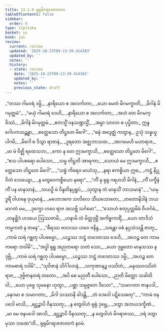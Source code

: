 ```yaml
---
title: 13.1.9 ရုရုမိဂရာဇဇာတက
tableOfContents: false
sidebar:
  order: 9
type: tipitaka
basket: su
book: ja1
review:
  current: review
  updated: '2025-10-23T09:13:39.414383'
  updated_by: ''
  notes: ''
  history:
  - state: review
    date: '2025-10-23T09:13:39.414383'
    updated_by: ''
    notes: ''
    previous_state: draft
---
```



<ReviewStatus review={frontmatter.review} showDetails={true} />

<HypothesisAnnotation frontmatter={frontmatter} />

<DynamicBreadcrumb />

<Division number="117" book="ja1" e="ch" v="22" p="270">

<Paragraph number="2508" type="verses" book="ja1">
_“တဿ ဂါမဝရံ ဒမ္မိ,_  
_နာရိယော စ အလင်္ကတာ;_  
_ယော မေတံ မိဂမက္ခာတိ,_  
_မိဂါနံ မိဂမုတ္တမံ”._  

</Paragraph>

</Division>
<Division number="118" book="ja1" e="ch" v="22" p="270">

<Paragraph number="2509" type="verses" book="ja1">
_“မယှံ ဂါမဝရံ ဒေဟိ,_  
_နာရိယော စ အလင်္ကတာ;_  
_အဟံ တေ မိဂမက္ခိဿံ,_  
_မိဂါနံ မိဂမုတ္တမံ._  

</Paragraph>

</Division>
<Division number="119" book="ja1" e="ch" v="22" p="270">

<Paragraph number="2510" type="verses" book="ja1">
_ဧတသ္မိံ ဝနသဏ္ဍသ္မိံ,_  
_အမ္ဗာ သာလာ စ ပုပ္ဖိတာ;_  
ဣန္ဒဂေါပကသဉ္ဆန္နာ,_  
_ဧတ္ထေသော တိဋ္ဌတေ မိဂေါ”._  

</Paragraph>

</Division>
<Division number="120" book="ja1" e="ch" v="22" p="270">

<Paragraph number="2511" type="verses" book="ja1">
_“ဓနုံ အဒွေဇ္ဈံ ကတွာန,_  
ဥသုံ သန္နယှုပါဂမိ;_  
_မိဂေါ စ ဒိသွာ ရာဇာနံ,_  
_ဒူရတော အဇ္ဈဘာသထ._  

</Paragraph>

</Division>
<Division number="121" book="ja1" e="ch" v="22" p="271">

<Paragraph number="2512" type="verses" book="ja1">
_အာဂမေဟိ မဟာရာဇ,_  
_မာ မံ ဝိဇ္ဈိ ရထေသဘ;_  
_ကော နု တေ ဣဒမက္ခာသိ,_  
_ဧတ္ထေသော တိဋ္ဌတေ မိဂေါ”._  

</Paragraph>

</Division>
<Division number="122" book="ja1" e="ch" v="22" p="271">

<Paragraph number="2513" type="verses" book="ja1">
_“ဧသ ပါပစရော ပေါသော,_  
_သမ္မ တိဋ္ဌတိ အာရကာ;_  
_သောယံ မေ ဣဒမက္ခာသိ,_  
_ဧတ္ထေသော တိဋ္ဌတေ မိဂေါ”._  

</Paragraph>

</Division>
<Division number="123" book="ja1" e="ch" v="22" p="271">

<Paragraph number="2514" type="verses" book="ja1">
_“သစ္စံ ကိရေဝ မာဟံသု,_  
_နရာ ဧကစ္စိယာ ဣဓ;_  
_ကဋ္ဌံ နိပ္လဝိတံ သေယျော,_  
_န တွေဝေကစ္စိယော နရော”._  

</Paragraph>

</Division>
<Division number="124" book="ja1" e="ch" v="22" p="271">

<Paragraph number="2515" type="verses" book="ja1">
_“ကိံ နု ရုရု ဂရဟသိ မိဂါနံ,_  
_ကိံ ပက္ခီနံ ကိံ ပန မာနုသာနံ;_  
_ဘယဉှိ မံ ဝိန္ဒတိနပ္ပရူပံ,_  
_သုတွာန တံ မာနုသိံ ဘာသမာနံ”._  

</Paragraph>

</Division>
<Division number="125" book="ja1" e="ch" v="22" p="271">

<Paragraph number="2516" type="verses" book="ja1">
_“ယမုဒ္ဓရိံ ဝါဟနေ ဝုယှမာနံ,_  
_မဟောဒကေ သလိလေ သီဃသောတေ;_  
_တတောနိဒါနံ ဘယမာဂတံ မမ,_  
_ဒုက္ခော ဟဝေ ရာဇ အသဗ္ဘိ သင်္ဂမော”._  

</Paragraph>

</Division>
<Division number="126" book="ja1" e="ch" v="22" p="271">

<Paragraph number="2517" type="verses" book="ja1">
_“သောဟံ စတုပ္ပတ္တမိမံ ဝိဟင်္ဂမံ,_  
_တနုစ္ဆိဒံ ဟဒယေ ဩဿဇာမိ;_  
_ဟနာမိ တံ မိတ္တဒုဗ္ဘိံ အကိစ္စကာရိံ,_  
_ယော တာဒိသံ ကမ္မကတံ န ဇာနေ”._  

</Paragraph>

</Division>
<Division number="127" book="ja1" e="ch" v="22" p="271">

<Paragraph number="2518" type="verses" book="ja1">
_“ဓီရဿ ဗာလဿ ဟဝေ ဇနိန္ဒ,_  
_သန္တော ဝဓံ နပ္ပသံသန္တိ ဇာတု;_  
_ကာမံ ဃရံ ဂစ္ဆတု ပါပဓမ္မော,_  
_ယဉ္စဿ ဘဋ္ဌံ တဒေတဿ ဒေဟိ;_  
_အဟဉ္စ တေ ကာမကရော ဘဝါမိ”._  

</Paragraph>

</Division>
<Division number="128" book="ja1" e="ch" v="22" p="271">

<Paragraph number="2519" type="verses" book="ja1">
_“အဒ္ဓါ ရုရူ အညတရော သတံ သော,_  
_ယော ဒုဗ္ဘတော မာနုသဿ န ဒုဗ္ဘိ;_  
_ကာမံ ဃရံ ဂစ္ဆတု ပါပဓမ္မော,_  
_ယဉ္စဿ ဘဋ္ဌံ တဒေတဿ ဒမ္မိ;_  
_အဟဉ္စ တေ ကာမစာရံ ဒဒါမိ”._  

</Paragraph>

</Division>
<Division number="129" book="ja1" e="ch" v="22" p="272">

<Paragraph number="2520" type="verses" book="ja1">
_“သုဝိဇာနံ သိင်္ဂါလာနံ,_  
_သကုဏာနဉ္စ ဝဿိတံ;_  
_မနုဿဝဿိတံ ရာဇ,_  
_ဒုဗ္ဗိဇာနတရံ တတော._  

</Paragraph>

</Division>
<Division number="130" book="ja1" e="ch" v="22" p="272">

<Paragraph number="2521" type="verses" book="ja1">
_အပိ စေ မညတီ ပေါသော,_  
_ဉာတိ မိတ္တော သခါတိ ဝါ;_  
_ယော ပုဗ္ဗေ သုမနော ဟုတွာ,_  
_ပစ္ဆာ သမ္ပဇ္ဇတေ ဒိသော”._  

</Paragraph>

</Division>
<Division number="131" book="ja1" e="ch" v="22" p="272">

<Paragraph number="2522" type="verses" book="ja1">
_“သမာဂတာ ဇာနပဒါ,_  
_နေဂမာ စ သမာဂတာ;_  
_မိဂါ သဿာနိ ခါဒန္တိ,_  
_တံ ဒေဝေါ ပဋိသေဓတု”._  

</Paragraph>

</Division>
<Division number="132" book="ja1" e="ch" v="22" p="272">

<Paragraph number="2523" type="verses" book="ja1">
_“ကာမံ ဇနပဒေါ မာသိ,_  
_ရဋ္ဌဉ္စာပိ ဝိနဿတု;_  
_န တွေဝါဟံ ရုရုံ ဒုဗ္ဘေ,_  
_ဒတွာ အဘယဒက္ခိဏံ._  

</Paragraph>

</Division>
<Division number="133" book="ja1" e="ch" v="22" p="272">

<Paragraph number="2524" type="verses" book="ja1">
_မာ မေ ဇနပဒေါ အာသိ,_  
_ရဋ္ဌဉ္စာပိ ဝိနဿတု;_  
_န တွေဝါဟံ မိဂရာဇဿ,_  
_ဝရံ ဒတွာ မုသာ ဘဏေ”တိ._  


</Paragraph>
</Division>

<Paragraph number="2525" type="center" book="ja1">
ရုရုမိဂရာဇဇာတကံ နဝမံ.
</Paragraph>